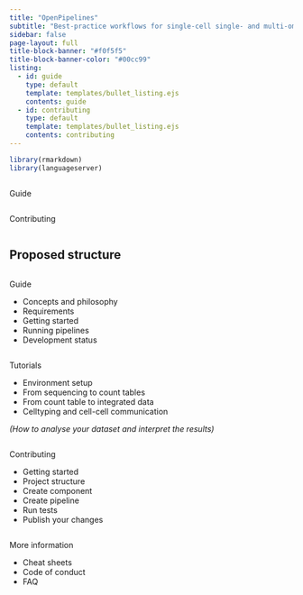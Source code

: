 ```yaml
---
title: "OpenPipelines"
subtitle: "Best-practice workflows for single-cell single- and multi-omics data"
sidebar: false
page-layout: full
title-block-banner: "#f0f5f5"
title-block-banner-color: "#00cc99"
listing:
  - id: guide
    type: default
    template: templates/bullet_listing.ejs
    contents: guide
  - id: contributing
    type: default
    template: templates/bullet_listing.ejs
    contents: contributing
---
```


```r
library(rmarkdown)
library(languageserver)
```

::::{layout-nrow=1}

:::{.column}
Guide

:::{#guide}
:::
:::

:::{.column}
Contributing

:::{#contributing}
:::
:::


::::

## Proposed structure

::::{layout-nrow=1}

:::{.column}
Guide

* Concepts and philosophy
* Requirements
* Getting started
* Running pipelines
* Development status

:::

:::{.column}
Tutorials

* Environment setup
* From sequencing to count tables
* From count table to integrated data
* Celltyping and cell-cell communication

_(How to analyse your dataset and interpret the results)_

:::

:::{.column}
Contributing

* Getting started
* Project structure
* Create component
* Create pipeline
* Run tests
* Publish your changes

:::


:::{.column}
More information

* Cheat sheets
* Code of conduct
* FAQ

:::


::::